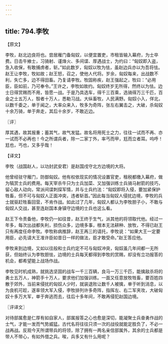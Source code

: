 ```yaml
---
---
---
```

title: 794.李牧
---



【原文】

李牧，赵北边良将也。尝居雁门备匈奴，以便宜置吏，市租皆输入幕府，为士卒费。日击牛飨士，习骑射、谨烽火、多间谍、厚遇战士，为约曰：“匈奴即入盗，急入收保，有敢捕虏者，斩。”如此数岁，匈奴以牧为怯，虽赵边兵亦以为吾将怯。赵王让李牧，牧如故；赵王怒，召之，使他人代将。岁余，匈奴每来，出战数不利，失亡多，边不得田畜。乃复请李牧。牧固称疾，赵王强起之，牧曰：“必用臣，臣如前，乃可奉令。”王许之，李牧如故约。匈奴终岁无所得，然终以为怯。边士日得赏赐而不用，皆愿一战。于是乃具选车，得千三百乘，选骑得万三千匹，百金之士五万人，彀者十万人，悉勒习战。大纵畜牧，人民满野。匈奴小入，佯北，以数千委之，单于闻之，大率众来入，牧多为奇阵，张左右翼击之，大破，杀匈奴十余万骑，单于奔走，其后十余岁，不敢近边。

〖评〗

厚其遇，故其报重；蓄其气，故气发猛。故名将用死士之力，往往一试而不再、亦一试而不必再也！今之所谓兵者，除一二家丁外，率丐而甲，尪而立者耳。呜呼！尪也，丐也，又多乎哉！

【译文】

李牧（战国赵人，以功封武安君）是赵国戌守北方边境的大将。

他曾经驻守雁门，防御匈奴。他有权依现实的情况设置官吏，租税都缴入幕府，做为犒赏士兵的费用。每天宰杀牛只为士兵加菜、又加强训练士兵骑马射箭的技巧，留心敌人动向，常派间谍刺探军情，并与士兵约法：“匈奴即将入侵，要加紧保护牲畜，但不可与匈奴人正面冲突，违者斩首。”因此每当匈奴人侵扰边境，李牧的兵士就驱赶牲畜回营，不肯作战。如此过了几年，匈奴人都认为李牧胆子小，不敢与匈奴人交战，甚至连赵国本身镇守边境的士兵也这么看。

赵王下令责备他，李牧仍一如往昔，赵王终于生气，派其他的将领取代他。经过一年多，每次出战都失利，损伤众多，边境多事，根本无法耕种、放牧，不得已赵王只有再度任命李牧。李牧称病推辞，赵王再三的请托，李牧说：“如果大王一定要用臣，必先请大王准许臣如昔日一样的做法，臣才敢受命。”赵王答应他。

李牧来到边境，又如以往般和士兵约定不可与匈奴冲突，匈奴虽几年间都一无所获，但始终认为李牧胆怯，边境的士兵每天都得到李牧的赏赐，却没有立功报答的机会，都希望能上战场作战。

李牧见时机成熟，就挑选坚固的战车一千三百辆，良马一万三千匹，能擒敌杀将的勇士五万人，神箭手十万人，要求他们加强训练。一面又任意放牧牲畜，要百姓四散于郊外，当前来侵扰的匈奴人少时，就装退败让数千人被擒，单于听到消息，以为良机可趁，遂率领大军入侵，李牧排列许多奇阵，指挥左、右二军夹攻，大破匈奴十多万大军，单于奔逃而去，往后十多年间，不敢再侵犯赵国边境。

〖评译文〗

对待部属愈是仁厚有如自家人，部属报答之心也愈是深切，能凝聚士兵奋勇作战的士气，才能一发而气势威猛。古代名将往往只须一次的战役就能定胜负了，不必一战再战。反观今天所谓带兵的将领，除了拥有一两名亲信部属外，其余的士兵都是带人不带心，有如外借之兵。唉，兵多又有什么用呢？